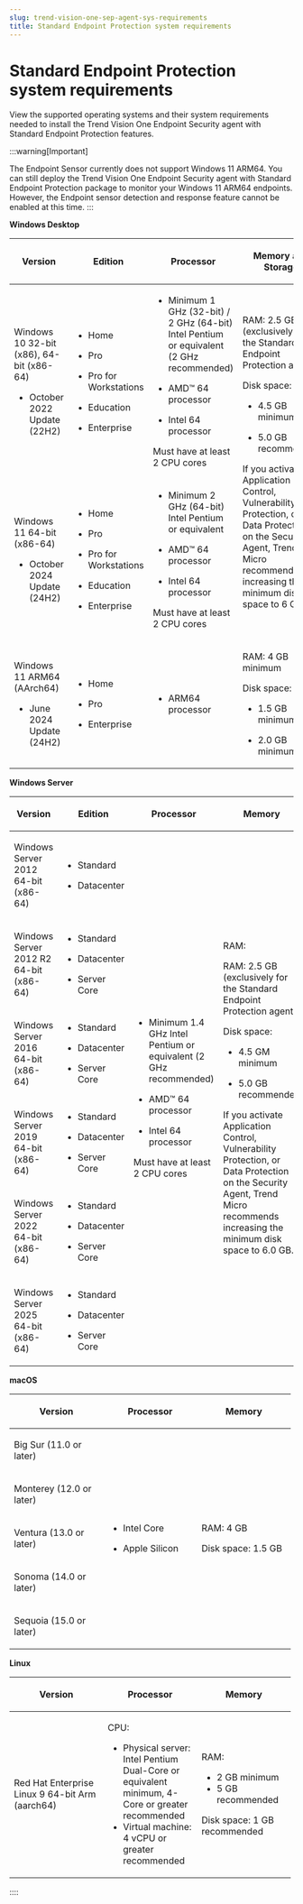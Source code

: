 ```yaml
---
slug: trend-vision-one-sep-agent-sys-requirements
title: Standard Endpoint Protection system requirements
---
```

# Standard Endpoint Protection system requirements

View the supported operating systems and their system requirements needed to install the Trend Vision One Endpoint Security agent with Standard Endpoint Protection features.

:::warning[Important]

The Endpoint Sensor currently does not support Windows 11 ARM64. You can still deploy the Trend Vision One Endpoint Security agent with Standard Endpoint Protection package to monitor your Windows 11 ARM64 endpoints. However, the Endpoint sensor detection and response feature cannot be enabled at this time.
:::

**Windows Desktop**

<table>
<colgroup>
<col style="width: 20%" />
<col style="width: 20%" />
<col style="width: 20%" />
<col style="width: 20%" />
<col style="width: 20%" />
</colgroup>
<thead>
<tr>
<th><p>Version</p></th>
<th><p>Edition</p></th>
<th><p>Processor</p></th>
<th><p>Memory and Storage</p></th>
<th><p>Others</p></th>
</tr>
</thead>
<tbody>
<tr>
<td><p>Windows 10 32-bit (x86), 64-bit (x86-64)</p>
<ul>
<li><p>October 2022 Update (22H2)</p></li>
</ul></td>
<td><ul>
<li><p>Home</p></li>
<li><p>Pro</p></li>
<li><p>Pro for Workstations</p></li>
<li><p>Education</p></li>
<li><p>Enterprise</p></li>
</ul></td>
<td><ul>
<li><p>Minimum 1 GHz (32-bit) / 2 GHz (64-bit) Intel Pentium or equivalent (2 GHz recommended)</p></li>
<li><p>AMD™ 64 processor</p></li>
<li><p>Intel 64 processor</p></li>
</ul>
<p>Must have at least 2 CPU cores</p></td>
<td rowspan="2"><p>RAM: 2.5 GB (exclusively for the Standard Endpoint Protection agent)</p>
<p>Disk space:</p>
<ul>
<li><p>4.5 GB minimum</p></li>
<li><p>5.0 GB recommended</p></li>
</ul>
<p>If you activate Application Control, Vulnerability Protection, or Data Protection on the Security Agent, Trend Micro recommends increasing the minimum disk space to 6 GB.</p></td>
<td rowspan="3"><ul>
<li><p>A monitor that supports 1024x768 resolution at 256 colors or higher</p></li>
<li><p>Allow printer/file sharing in Windows Firewall (if enabled)</p></li>
<li>Enable the default local administrator</li>
</ul>
<p>Windows UI (WinUI) is not supported.</p></td>
</tr>
<tr>
<td><p>Windows 11 64-bit (x86-64)</p>
<ul>
<li><p>October 2024 Update (24H2)</p></li>
</ul></td>
<td><ul>
<li><p>Home</p></li>
<li><p>Pro</p></li>
<li><p>Pro for Workstations</p></li>
<li><p>Education</p></li>
<li><p>Enterprise</p></li>
</ul></td>
<td><ul>
<li><p>Minimum 2 GHz (64-bit) Intel Pentium or equivalent</p></li>
<li><p>AMD™ 64 processor</p></li>
<li><p>Intel 64 processor</p></li>
</ul>
<p>Must have at least 2 CPU cores</p></td>
</tr>
<tr>
<td><p>Windows 11 ARM64 (AArch64)</p>
<ul>
<li><p>June 2024 Update (24H2)</p></li>
</ul></td>
<td><ul>
<li><p>Home</p></li>
<li><p>Pro</p></li>
<li><p>Enterprise</p></li>
</ul></td>
<td><ul>
<li><p>ARM64 processor</p></li>
</ul></td>
<td><p>RAM: 4 GB minimum</p>
<p>Disk space:</p>
<ul>
<li><p>1.5 GB minimum</p></li>
<li><p>2.0 GB minimum</p></li>
</ul></td>
</tr>
</tbody>
</table>

**Windows Server**

<table>
<colgroup>
<col style="width: 20%" />
<col style="width: 20%" />
<col style="width: 20%" />
<col style="width: 20%" />
<col style="width: 20%" />
</colgroup>
<thead>
<tr>
<th><p>Version</p></th>
<th><p>Edition</p></th>
<th><p>Processor</p></th>
<th><p>Memory</p></th>
<th><p>Others</p></th>
</tr>
</thead>
<tbody>
<tr>
<td><p>Windows Server 2012 64-bit (x86-64)</p></td>
<td><ul>
<li><p>Standard</p></li>
<li><p>Datacenter</p></li>
</ul></td>
<td rowspan="6"><ul>
<li><p>Minimum 1.4 GHz Intel Pentium or equivalent (2 GHz recommended)</p></li>
<li><p>AMD™ 64 processor</p></li>
<li><p>Intel 64 processor</p></li>
</ul>
<p>Must have at least 2 CPU cores</p></td>
<td rowspan="6"><p>RAM:</p>
<p>RAM: 2.5 GB (exclusively for the Standard Endpoint Protection agent)</p>
<p>Disk space:</p>
<ul>
<li><p>4.5 GM minimum</p></li>
<li><p>5.0 GB recommended</p></li>
</ul>
<p>If you activate Application Control, Vulnerability Protection, or Data Protection on the Security Agent, Trend Micro recommends increasing the minimum disk space to 6.0 GB.</p></td>
<td rowspan="6"><ul>
<li><p>A monitor that supports 1024x768 resolution at 256 colors or higher</p></li>
<li><p>Allow printer/file sharing in Windows Firewall (if enabled)</p></li>
<li>Enable the default local administrator</li>
</ul>
<p>Windows UI (WinUI) is not supported.</p></td>
</tr>
<tr>
<td><p>Windows Server 2012 R2 64-bit (x86-64)</p></td>
<td><ul>
<li><p>Standard</p></li>
<li><p>Datacenter</p></li>
<li><p>Server Core</p></li>
</ul></td>
</tr>
<tr>
<td><p>Windows Server 2016 64-bit (x86-64)</p></td>
<td><ul>
<li><p>Standard</p></li>
<li><p>Datacenter</p></li>
<li><p>Server Core</p></li>
</ul></td>
</tr>
<tr>
<td><p>Windows Server 2019 64-bit (x86-64)</p></td>
<td><ul>
<li><p>Standard</p></li>
<li><p>Datacenter</p></li>
<li><p>Server Core</p></li>
</ul></td>
</tr>
<tr>
<td><p>Windows Server 2022 64-bit (x86-64)</p></td>
<td><ul>
<li><p>Standard</p></li>
<li><p>Datacenter</p></li>
<li><p>Server Core</p></li>
</ul></td>
</tr>
<tr>
<td><p>Windows Server 2025 64-bit (x86-64)</p></td>
<td><ul>
<li><p>Standard</p></li>
<li><p>Datacenter</p></li>
<li><p>Server Core</p></li>
</ul></td>
</tr>
</tbody>
</table>

**macOS**

<table style="width:99%;">
<colgroup>
<col style="width: 33%" />
<col style="width: 33%" />
<col style="width: 33%" />
</colgroup>
<thead>
<tr>
<th><p>Version</p></th>
<th><p>Processor</p></th>
<th><p>Memory</p></th>
</tr>
</thead>
<tbody>
<tr>
<td><p>Big Sur (11.0 or later)</p></td>
<td rowspan="5"><ul>
<li><p>Intel Core</p></li>
<li><p>Apple Silicon</p></li>
</ul></td>
<td rowspan="5"><p>RAM: 4 GB</p>
<p>Disk space: 1.5 GB</p></td>
</tr>
<tr>
<td><p>Monterey (12.0 or later)</p></td>
</tr>
<tr>
<td><p>Ventura (13.0 or later)</p></td>
</tr>
<tr>
<td><p>Sonoma (14.0 or later)</p></td>
</tr>
<tr>
<td><p>Sequoia (15.0 or later)</p></td>
</tr>
</tbody>
</table>

**Linux**

<table style="width:99%;">
<colgroup>
<col style="width: 33%" />
<col style="width: 33%" />
<col style="width: 33%" />
</colgroup>
<thead>
<tr>
<th><p>Version</p></th>
<th><p>Processor</p></th>
<th><p>Memory</p></th>
</tr>
</thead>
<tbody>
<tr>
<td><p>Red Hat Enterprise Linux 9 64-bit Arm (aarch64)</p></td>
<td><p>CPU:</p>
<ul>
<li>Physical server: Intel Pentium Dual-Core or equivalent minimum, 4-Core or greater recommended</li>
<li>Virtual machine: 4 vCPU or greater recommended</li>
</ul></td>
<td><p>RAM:</p>
<ul>
<li>2 GB minimum</li>
<li>5 GB recommended</li>
</ul>
<p>Disk space: 1 GB recommended</p></td>
</tr>
</tbody>
</table>
::::
